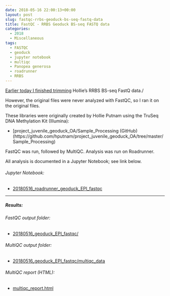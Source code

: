 ```yaml
---
date: 2018-05-16 22:00:13+00:00
layout: post
slug: fastqc-rrbs-geoduck-bs-seq-fastq-data
title: FastQC - RRBS Geoduck BS-seq FASTQ data
categories:
  - 2018
  - Miscellaneous
tags:
  - FASTQC
  - geoduck
  - jupyter notebook
  - multiqc
  - Panopea generosa
  - roadrunner
  - RRBS
---
```


[Earlier today I finished trimming](https://robertslab.github.io/sams-notebook/posts/2018/2018-05-16-trimgalorefastqcmultiqc-trimgalore-rrbs-geoduck-bs-seq-fastq-data.html) Hollie's RRBS BS-seq FastQ data./

However, the original files were never analyzed with FastQC, so I ran it on the original files.

These libraries were originally created by Hollie Putnam using the TruSeq DNA Methylation Kit (Illumina):





  * [project_juvenile_geoduck_OA/Sample_Processing (GitHub)(https://github.com/hputnam/project_juvenile_geoduck_OA/tree/master/Sample_Processing)



FastQC was run, followed by MultiQC. Analysis was run on Roadrunner.

All analysis is documented in a Jupyter Notebook; see link below.



###### Jupyter Notebook:







  * [20180516_roadrunner_geoduck_EPI_fastqc](https://github.com/sr320/LabDocs/blob/master/jupyter_nbs/sam/20180516_roadrunner_geoduck_EPI_fastqc.ipynb)





* * *





##### Results:





###### FastQC output folder:







  * [20180516_geoduck_EPI_fastqc/](https://owl.fish.washington.edu/Athaliana/20180516_geoduck_EPI_fastqc/)





###### MultiQC output folder:







  * [20180516_geoduck_EPI_fastqc/multiqc_data](https://owl.fish.washington.edu/Athaliana/20180516_geoduck_EPI_fastqc/multiqc_data)





###### MultiQC report (HTML):







  * [multiqc_report.html](https://owl.fish.washington.edu/Athaliana/20180516_geoduck_EPI_fastqc/multiqc_data/multiqc_report.html)


